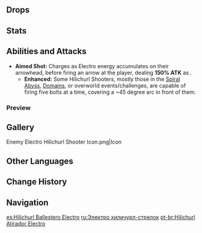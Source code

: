 {{Enemy Infobox
|image    = Enemy Electro Hilichurl Shooter.png
|element  = Electro
|family   = Hilichurls
|type     = Common Enemies
|group    = Hilichurl Shooters
}}
{{Description|The primitive wandering inhabitants of Teyvat's wildernesses.<br />These archers wield simple crossbows, and their arrowheads are crafted from carved Electro Crystals that will deliver an electric shock upon impact. They say that hilichurl archers of exceptional skill can fire five crossbow bolts at once–a most impressive feat indeed.|[[Archive]]}}
{{Enemy Intro}}

==Drops==
{{Drops|Hilichurl Shooters}}

==Stats==
{{Enemy Stats|hp_ratio=.8|atk_ratio=.9|hp_type=1}}

==Abilities and Attacks==
*'''Aimed Shot:''' Charges as Electro energy accumulates on their arrowhead, before firing an arrow at the player, dealing '''150% ATK''' as {{Color|Electro DMG}}.
**'''Enhanced:''' Some Hilichurl Shooters, mostly those in the [[Spiral Abyss]], [[Domains]], or overworld events/challenges, are capable of firing five bolts at a time, covering a ~45 degree arc in front of them.

===Preview===
{{Preview
|size=185px
|file1=Electro Hilichurl Shooter Aimed Shot
|caption1=Aimed Shot

|file2=Electro Hilichurl Shooter Aimed Shot Enhanced
|caption2=Aimed Shot (Enhanced)
}}

==Gallery==
<gallery hideaddbutton="true" captionalign="center">
Enemy Electro Hilichurl Shooter Icon.png|Icon
</gallery>

==Other Languages==
{{Other Languages
|en      = Electro Hilichurl Shooter
|zhs     = 雷箭丘丘人
|zhs_rm  = Léi Jiàn Qiūqiū-rén
|zht     = 雷箭丘丘人
|zht_rm  = Léi Jiàn Qiūqiū-rén
|zh_tl   = Thunder Arrow Hilichurl
|ja      = ヒルチャール・雷矢
|ja_rm   = Hiruchaaru - Raishi{{Assumed}}
|ja_tl   = Hilichurl - Thunder Arrow
|ko      = 츄츄 번개 궁수
|ko_rm   = Chyuchyu Beongae Gungsu
|ko_tl   = Hilichurl Lightning Archer
|es      = Hilichurl Ballestero Electro
|es_tl   = Electro Hilichurl Crossbowman
|fr      = Arbalétrier Brutocollinus Électro
|fr_tl   = Electro Hilichurl Crossbowman
|ru      = Электро хиличурл-стрелок
|ru_tl   = Electro Hilichurl Shooter
|th      = Electro Hilichurl Shooter
|vi      = Hilichurl Lôi Tiễn
|vi_tl   = Electro Arrow Hilichurl
|de      = Elektro-Hilichurl-Schütze
|de_tl   = Electro Hilichurl Shooter
|id      = Electro Hilichurl Shooter
|pt      = Hilichurl Atirador Electro
|pt_tl   = 
}}

==Change History==
{{Change History|1.0}}

==Navigation==
{{Enemy Navbox|type=Common}}

[[es:Hilichurl Ballestero Electro]]
[[ru:Электро хиличурл-стрелок]]
[[pt-br:Hilichurl Atirador Electro]]